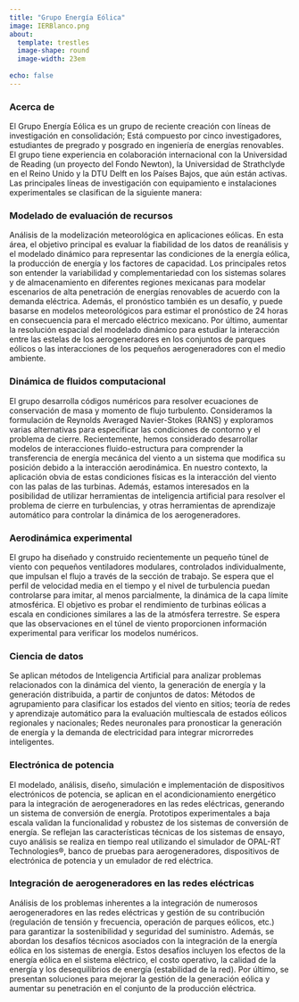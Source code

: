```yaml
---
title: "Grupo Energía Eólica"
image: IERBlanco.png
about:
  template: trestles
  image-shape: round
  image-width: 23em
  
echo: false
---
```


### Acerca de
El Grupo Energía Eólica es un grupo de reciente creación con líneas de investigación en consolidación; Está compuesto por cinco investigadores, estudiantes de pregrado y posgrado en ingeniería de energías renovables. El grupo tiene experiencia en colaboración internacional con la Universidad de Reading (un proyecto del Fondo Newton), la Universidad de Strathclyde en el Reino Unido y la DTU Delft en los Países Bajos, que aún están activas.  Las principales líneas de investigación con equipamiento e instalaciones experimentales se clasifican de la siguiente manera:


### Modelado de evaluación de recursos
Análisis de la modelización meteorológica en aplicaciones eólicas. En esta área, el objetivo principal es evaluar la fiabilidad de los datos de reanálisis y el modelado dinámico para representar las condiciones de la energía eólica, la producción de energía y los factores de capacidad. Los principales retos son entender la variabilidad y complementariedad con los sistemas solares y de almacenamiento en diferentes regiones mexicanas para modelar escenarios de alta penetración de energías renovables de acuerdo con la demanda eléctrica. Además, el pronóstico también es un desafío, y puede basarse en modelos meteorológicos para estimar el pronóstico de 24 horas en consecuencia para el mercado eléctrico mexicano. Por último, aumentar la resolución espacial del modelado dinámico para estudiar la interacción entre las estelas de los aerogeneradores en los conjuntos de parques eólicos o las interacciones de los pequeños aerogeneradores con el medio ambiente. 

### Dinámica de fluidos computacional
El grupo desarrolla códigos numéricos para resolver ecuaciones de conservación de masa y momento de flujo turbulento. Consideramos la formulación de Reynolds Averaged Navier-Stokes (RANS) y exploramos varias alternativas para especificar las condiciones de contorno y el problema de cierre. Recientemente, hemos considerado desarrollar modelos de interacciones fluido-estructura para comprender la transferencia de energía mecánica del viento a un sistema que modifica su posición debido a la interacción aerodinámica. En nuestro contexto, la aplicación obvia de estas condiciones físicas es la interacción del viento con las palas de las turbinas. Además, estamos interesados en la posibilidad de utilizar herramientas de inteligencia artificial para resolver el problema de cierre en turbulencias, y otras herramientas de aprendizaje automático para controlar la dinámica de los aerogeneradores.


### Aerodinámica experimental
El grupo ha diseñado y construido recientemente un pequeño túnel de viento con pequeños ventiladores modulares, controlados individualmente, que impulsan el flujo a través de la sección de trabajo. Se espera que el perfil de velocidad media en el tiempo y el nivel de turbulencia puedan controlarse para imitar, al menos parcialmente, la dinámica de la capa límite atmosférica. El objetivo es probar el rendimiento de turbinas eólicas a escala en condiciones similares a las de la atmósfera terrestre. Se espera que las observaciones en el túnel de viento proporcionen información experimental para verificar los modelos numéricos. 

### Ciencia de datos
Se aplican métodos de Inteligencia Artificial para analizar problemas relacionados con la dinámica del viento, la generación de energía y la generación distribuida, a partir de conjuntos de datos: Métodos de agrupamiento para clasificar los estados del viento en sitios; teoría de redes y aprendizaje automático para la evaluación multiescala de estados eólicos regionales y nacionales;  Redes neuronales para pronosticar la generación de energía y la demanda de electricidad para integrar microrredes inteligentes.

### Electrónica de potencia
El modelado, análisis, diseño, simulación e implementación de dispositivos electrónicos de potencia, se aplican en el acondicionamiento energético para la integración de aerogeneradores en las redes eléctricas, generando un sistema de conversión de energía. Prototipos experimentales a baja escala validan la funcionalidad y robustez de los sistemas de conversión de energía. Se reflejan las características técnicas de los sistemas de ensayo, cuyo análisis se realiza en tiempo real utilizando el simulador de OPAL-RT Technologies®, banco de pruebas para aerogeneradores, dispositivos de electrónica de potencia y un emulador de red eléctrica. 

### Integración de aerogeneradores en las redes eléctricas
Análisis de los problemas inherentes a la integración de numerosos aerogeneradores en las redes eléctricas y gestión de su contribución (regulación de tensión y frecuencia, operación de parques eólicos, etc.) para garantizar la sostenibilidad y seguridad del suministro. Además, se abordan los desafíos técnicos asociados con la integración de la energía eólica en los sistemas de energía. Estos desafíos incluyen los efectos de la energía eólica en el sistema eléctrico, el costo operativo, la calidad de la energía y los desequilibrios de energía (estabilidad de la red). Por último, se presentan soluciones para mejorar la gestión de la generación eólica y aumentar su penetración en el conjunto de la producción eléctrica.